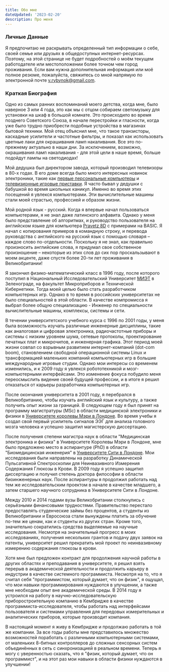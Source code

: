 ```yaml
---
title: Обо мне
dateUpdated: '2023-02-20'
description: Про меня
---
```


### Личные Данные

Я предпочитаю не раскрывать определенный тип информации о себе, своей семье или
друзьях в общедоступных интернет-ресурсах. Поэтому, на этой странице не будет
подробностей о моём текущем работодателе или местоположении более точном чем
город проживания. Если вам нужна дополнительная информация или моё полное
резюме, пожалуйста, свяжитесь со мной напрямую по электронной почте
v.rybynok@gmail.com.

### Краткая Биография

Одно из самых ранних воспоминаний моего детства, когда мне, было наверное 3 или
4 года, это как мы с отцом собираем светомузыку для установки на шкаф в большой
комнате. Это происходило во время позднего Советского Союза, в начале
перестройки и гласности, когда уже было трудно приобрести подобные устройства в
магазинах бытовой техники. Мой отец объяснил мне, что такое транзисторы,
каскадные усилители и частотные фильтры, и показал как использовать цветные лаки
для окрашивания ламп накаливания. Все это по-прежнему актуально в наши дни. За
исключением, возможно, окрашивания ламп накаливания - для этой цели в наше
время, больше подойдут лампы на светодиодах!

Мой дедушка был директором завода, который производил телевизоры в 80-х годах. В
его доме всегда было много интересных новинок электроники, такие как
[первые персональные компьютеры](<https://ru.wikipedia.org/wiki/Правец_(компьютер)>)
и
[телевизионные игровые приставки](https://ru.wikibooks.org/wiki/Советские_телевизионные_игровые_приставки/Фабричные_телеигры).
Я часто бывал у дедушки с бабушкой во время школьных каникул. Именно во время
этих посещений я увлекся компьютерами. Эти вычислительные машины стали моей
страстью, профессией и образом жизни.

Мой родной язык - русский. Когда я впервые начал пользоваться компьютерами, я не
знал даже латинского алфавита. Однако у меня было представление об алгоритмах, и
руководство пользователя на английском языке для компьютера
[Pravetz 8D](<https://ru.wikipedia.org/wiki/Правец_(компьютер)#Правец_8D_—_клон_Oric_Atmos>)
с примерами на BASIC. Я начал с копирования примеров в командную строку, и
перевода руководства с английского на русский язык с помощью словаря&nbsp;–
каждое слово по-отдельности. Поскольку я не знал, как правильно произносить
английские слова, я придумал свое собственное произношение&nbsp;– некоторые из
этих слов до сих пор проскальзывают в моем акценте, даже спустя более 20-ти лет
проживания в Великобритании!

Я закончил физико-математический класс в 1996 году, после которого поступил в
Национальный Исследовательский Университет [МИЭТ](https://eng.miet.ru/) в
Зеленограде, на факультет Микроприборов и Технической Кибернетики. Тогда моей
целью было стать разработчиком компьютерных игр. Однако в то время в российских
университетах не было специальностей в этой области. В качестве компромисса я
выбрал более общую специализацию - Инженер по специальности вычислительные
машины, комплексы, системы и сети.

В течении университетского учебного курса с 1996 по 2001 годы, у меня была
возможность изучать различные инженерные дисциплины, такие как аналоговая и
цифровая электроника, радиочастотные приборы и системы с низким уровнем шума,
сетевые протоколы, проектирование печатных плат и микрочипов, и инженерная
графика. Этот период моей жизни совпал со взрывным развитием интернет-компаний
(dot-com boom), становлением свободной операционной системы Linux и
трансформацией маленьких компаний компьютерных игр в большие международные
игровые студии. Однако мои интересы со временем изменились, и к 2009 году я
увлекся робототехникой и мозг-компьютерными интерфейсами. Это изменение фокуса
побудило меня переосмыслить видение своей будущей профессии, и в итоге я решил
отказаться от карьеры разработчика компьютерных игр.

После окончания университета в 2001 году, я перебрался в Великобританию, чтобы
изучать английский язык и культуру, а также получить опыт жизни за границей. В
следующем году я был принят на программу магистратуры (MSc) в области
медицинской электроники и физики в
[Университете королевы Мэри в Лондоне](https://www.qmul.ac.uk/). Во время учебы
я создал свой первый усилитель сигналов ЭЭГ для анализа головного мозга человека
и успешно защитил магистерскую диссертацию.

После получения степени магистра наук в области "Медицинская электроника и
физика" в Университете Королевы Мэри в Лондоне, мне было предложено место в
аспирантуре (PhD) в области "Биомедицинская инженерия" в
[Университете Сити в Лондоне](https://www.city.ac.uk/). Мои исследования были
направлены на разработку Динамической Пульсативной Спектроскопии для
Неинвазивного Измерения Содержания Глюкозы в Крови. В 2009 году я успешно
защитил диссертацию и получил степень доктора философии в области биоинженерных
наук. После аспирантуры я продолжил работать над тем же исследовательским
проектом в начале в качестве младшего, а затем старшего научного сотрудника в
Университете Сити в Лондоне.

Между 2010 и 2014 годами вузы Великобритании столкнулись с серьёзными
финансовыми трудностями. Правительство перестало предоставлять студенческие
займы без процентов, а студенты из Великобритании и Евросоюза стали вынуждены
платить за обучение по-тем же ценам, как и студенты из других стран. Кроме того,
значительно сократились средства выделяемые на научные исследования. Несмотря на
значительный прогресс в моих исследованиях, получения нескольких грантов и
подачу двух заявок на патенты, университет решил прекратить мой проект по
неинвазивному измерению содержания глюкозы в крови.

Хотя мне был предложен контракт для продолжения научной работы в других областях
и преподавания в университете, я решил взять перерыв в академической
деятельности и продолжить карьеру в индустрии в качестве системного
программиста. Несмотря на то, что я считал себя "программистом, который думает,
что он физик", я ощущал, что мои навыки программирования нуждаются в улучшении,
а также мне необходим опыт вне академической среды. В 2014 году я устроился на
работу в научно-исследовательскую приборостроительную компанию в Кембридже в
качестве программиста-исследователя, чтобы работать над интерфейсами
пользователя и системами управления для передовых измерительных и аналитических
приборов, которые производит компания.

В настоящий момент я живу в Кембридже и продолжаю работать в той же компании. За
все годы работы мне представилось множество возможностей поработать с различными
компьютерными системами, от маленьких 8-битных контроллеров до сложных сенсорных
систем объединённых в сеть с синхронизацией в реальном времени. Теперь я могу с
уверенностью сказать, что я "физик, который думает, что он программист", и на
этот раз мои навыки в области физики нуждаются в улучшении!
